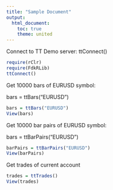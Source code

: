 ```yaml
---
title: "Sample Document"
output:
  html_document:
    toc: true
    theme: united
---
```


Connect to TT Demo server:
ttConnect()

```r
require(rClr)
require(FdkRLib)
ttConnect()
```



<p>Get 10000 bars of EURUSD symbol:</p>
bars = ttBars("EURUSD")

```r
bars = ttBars("EURUSD")
View(bars)
```

<p>Get 10000 bar pairs of EURUSD symbol:</p>
bars = ttBarPairs("EURUSD")

```r
barPairs = ttBarPairs("EURUSD")
View(barPairs)
```

Get trades of current account
```r
trades = ttTrades()
View(trades)
```
